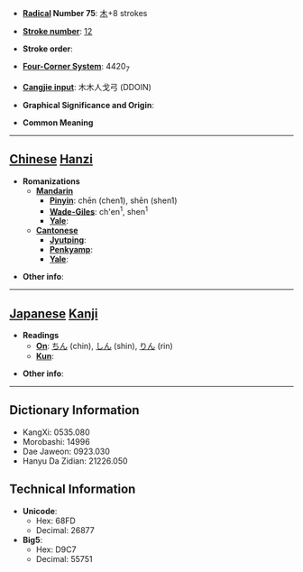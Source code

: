 * '''[[Wiktionary:Chinese radical index| Radical]] Number 75''': [[Wiktionary:Chinese radical index 木|木]]+8 strokes

* '''[[Wiktionary:Chinese total strokes index|Stroke number]]''': [[Wiktionary:Chinese total strokes index 12|12]]

* '''Stroke order''': 

* '''[[Wiktionary:Chinese four corner index|Four-Corner System]]''': 4420<sub>7</sub>

* '''[[Wiktionary:Chinese Cangjie index|Cangjie input]]''': 木木人戈弓 (DDOIN)

* '''Graphical Significance and Origin''': 

* '''Common Meaning'''

----

== [[Chinese]] [[Hanzi]] ==

* '''Romanizations'''
** '''[[Mandarin]]'''
*** '''[[Pinyin]]''': chēn (chen1), shēn (shen1)
*** '''[[Wade-Giles]]''': ch'en<sup>1</sup>, shen<sup>1</sup>
*** '''[[Yale]]''': 
** '''[[Cantonese]]'''
*** '''[[Jyutping]]''':
*** '''[[Penkyamp]]''': 
*** '''[[Yale]]''': 

* '''Other info''': 

----

== [[Japanese]] [[Kanji]] ==

* '''Readings'''
** '''[[On]]''': [[ちん]] (chin), [[しん]] (shin), [[りん]] (rin)
** '''[[Kun]]''': 

* '''Other info''':  

----

== Dictionary Information ==

* KangXi: 0535.080
* Morobashi: 14996
* Dae Jaweon: 0923.030
* Hanyu Da Zidian: 21226.050

== Technical Information ==

* '''Unicode''':
** Hex: 68FD
** Decimal: 26877
* '''Big5''':
** Hex: D9C7
** Decimal: 55751